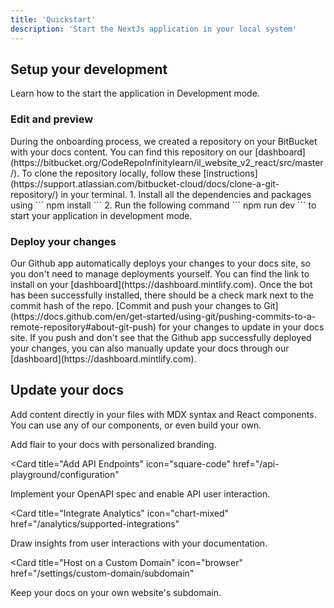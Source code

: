 ```yaml
---
title: 'Quickstart'
description: 'Start the NextJs application in your local system'
---
```


## Setup your development

Learn how to the start the application in Development mode.

### Edit and preview

<AccordionGroup>
  <Accordion icon="bitbucket" title="Clone your docs locally">
    During the onboarding process, we created a repository on your BitBucket with
    your docs content. You can find this repository on our
    [dashboard](https://bitbucket.org/CodeRepoInfinitylearn/il_website_v2_react/src/master/). To clone the repository
    locally, follow these
    [instructions](https://support.atlassian.com/bitbucket-cloud/docs/clone-a-git-repository/)
    in your terminal.
  </Accordion>
  <Accordion icon="rectangle-terminal" title="Preview changes">
    1. Install all the dependencies and packages using ``` npm install ```
    2. Run the following command ``` npm run dev ``` to start your application in development mode.
  </Accordion>
</AccordionGroup>

### Deploy your changes

<AccordionGroup>

<Accordion icon="message-bot" title="Install our Github app">
  Our Github app automatically deploys your changes to your docs site, so you
  don't need to manage deployments yourself. You can find the link to install on
  your [dashboard](https://dashboard.mintlify.com). Once the bot has been
  successfully installed, there should be a check mark next to the commit hash
  of the repo.
</Accordion>
<Accordion icon="rocket" title="Push your changes">
  [Commit and push your changes to
  Git](https://docs.github.com/en/get-started/using-git/pushing-commits-to-a-remote-repository#about-git-push)
  for your changes to update in your docs site. If you push and don't see that
  the Github app successfully deployed your changes, you can also manually
  update your docs through our [dashboard](https://dashboard.mintlify.com).
</Accordion>

</AccordionGroup>

## Update your docs

Add content directly in your files with MDX syntax and React components. You can use any of our components, or even build your own.

<CardGroup>

<Card title="Style Your Docs" icon="paintbrush" href="/settings/global">
  Add flair to your docs with personalized branding.
</Card>

<Card
  title="Add API Endpoints"
  icon="square-code"
  href="/api-playground/configuration"
>
  Implement your OpenAPI spec and enable API user interaction.
</Card>

<Card
  title="Integrate Analytics"
  icon="chart-mixed"
  href="/analytics/supported-integrations"
>
  Draw insights from user interactions with your documentation.
</Card>

<Card
  title="Host on a Custom Domain"
  icon="browser"
  href="/settings/custom-domain/subdomain"
>
  Keep your docs on your own website's subdomain.
</Card>

</CardGroup>
